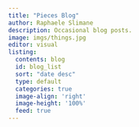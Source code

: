 ```yaml
---
title: "Pieces Blog"
author: Raphaele Slimane
description: Occasional blog posts.
image: imgs/things.jpg
editor: visual
listing:
  contents: blog
  id: blog_list
  sort: "date desc"
  type: default
  categories: true
  image-align: 'right'
  image-height: '100%'
  feed: true
---
```


::: {#blog_list}
:::
